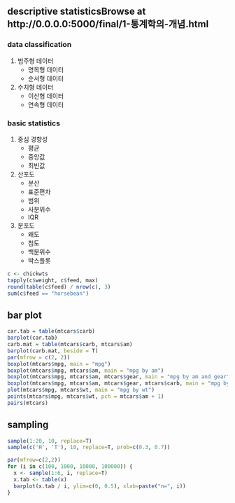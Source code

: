 ## descriptive statisticsBrowse at http://0.0.0.0:5000/final/1-통계학의-개념.html
### data  classification
1. 범주형 데이터
    - 명목형 데이터
    - 순서형 데이터
2. 수치형 데이터
    - 이산형 데이터
    - 연속형 데이터

### basic statistics
1. 중심 경향성
    - 평균
    - 중앙값
    - 최빈값
2. 산포도
    - 분산
    - 표준편차
    - 범위
    - 사분위수
    - IQR
3. 분포도
    - 왜도
    - 첨도
    - 백분위수
    - 박스플롯


```r
c <- chickwts
tapply(c$weight, c$feed, max)
round(table(c$feed) / nrow(c), 3)
sum(c$feed == "horsebean")
```

## bar plot

```r
car.tab = table(mtcars$carb)
barplot(car.tab)
carb.mat = table(mtcars$carb, mtcars$am)
barplot(carb.mat, beside = T)
par(mfrow = c(2, 2))
boxplot(mtcars$mpg, main = "mpg")
boxplot(mtcars$mpg, mtcars$am, main = "mpg by am")
boxplot(mtcars$mpg, mtcars$am, mtcars$gear, main = "mpg by am and gear")
boxplot(mtcars$mpg, mtcars$am, mtcars$gear, mtcars$carb, main = "mpg by am, gear, and carb")
plot(mtcars$mpg, mtcars$wt, main = "mpg by wt")
points(mtcars$mpg, mtcars$wt, pch = mtcars$am + 1)
pairs(mtcars)
```

## sampling

```r
sample(1:20, 10, replace=T)
sample(c('H', 'T'), 10, replace=T, prob=c(0.3, 0.7))

par(mfrow=c(2,2))
for (i in c(100, 1000, 10000, 100000)) {
  x <- sample(1:6, i, replace=T)
  x.tab <- table(x)
  barplot(x.tab / i, ylim=c(0, 0.5), xlab=paste("n=", i))
}
```
